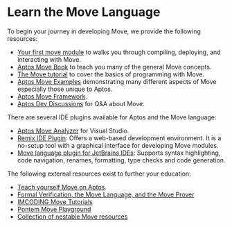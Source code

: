 
# Learn the Move Language

To begin your journey in developing Move, we provide the following resources:

- [Your first move module](../tutorials/first-move-module.md) to walks you through compiling, deploying, and interacting with Move.
- [Aptos Move Book](./book/SUMMARY.md) to teach you many of the general Move concepts.
- [The Move tutorial](https://github.com/aptos-labs/aptos-core/tree/main/aptos-move/move-examples/move-tutorial) to cover the basics of programming with Move.
- [Aptos Move Examples](https://github.com/aptos-labs/aptos-core/tree/main/aptos-move/move-examples) demonstrating many different aspects of Move especially those unique to Aptos.
- [Aptos Move Framework](../reference/move.md).
- [Aptos Dev Discussions](https://github.com/aptos-labs/aptos-developer-discussions/discussions) for Q&A about Move.

There are several IDE plugins available for Aptos and the Move language:

- [Aptos Move Analyzer](https://marketplace.visualstudio.com/items?itemName=MoveBit.aptos-move-analyzer) for Visual Studio.
- [Remix IDE Plugin](../community/contributions/remix-ide-plugin.md): Offers a web-based development environment. It is a no-setup tool with a graphical interface for developing Move modules.
- [Move language plugin for JetBrains IDEs](https://plugins.jetbrains.com/plugin/14721-move-language): Supports syntax highlighting, code navigation, renames, formatting, type checks and code generation.

The following external resources exist to further your education:

- [Teach yourself Move on Aptos](https://github.com/econia-labs/teach-yourself-move).
- [Formal Verification, the Move Language, and the Move Prover](https://www.certik.com/resources/blog/2wSOZ3mC55AB6CYol6Q2rP-formal-verification-the-move-language-and-the-move-prover)
- [IMCODING Move Tutorials](https://www.imcoding.online/tutorials?tag=Aptos)
- [Pontem Move Playground](https://playground.pontem.network/)
- [Collection of nestable Move resources](https://github.com/taoheorg/taohe)
